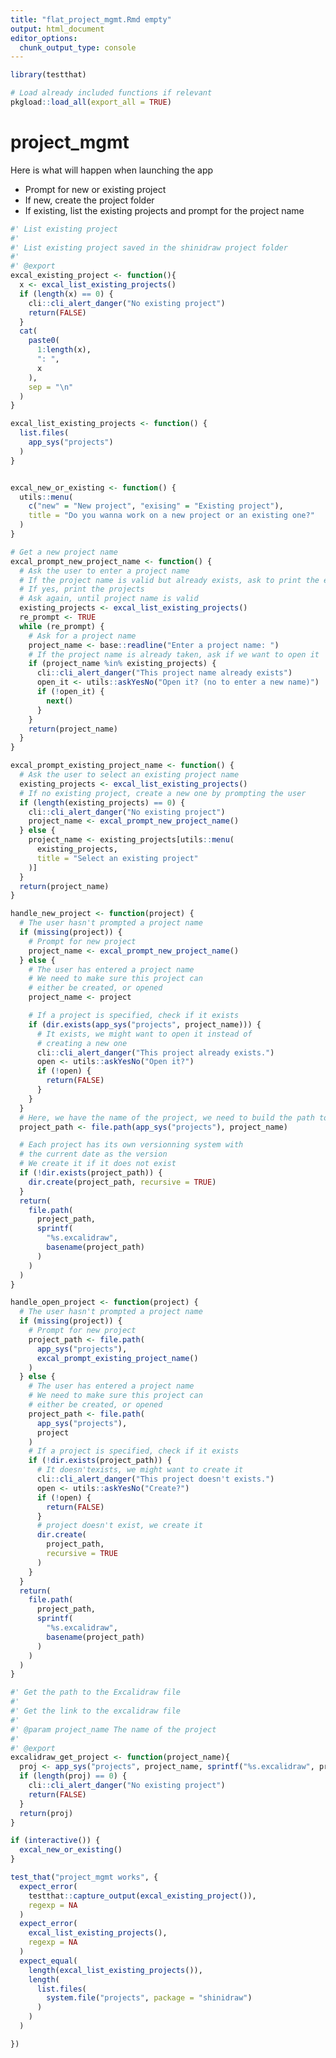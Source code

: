 ```yaml
---
title: "flat_project_mgmt.Rmd empty"
output: html_document
editor_options:
  chunk_output_type: console
---
```


```r
library(testthat)
```

```r
# Load already included functions if relevant
pkgload::load_all(export_all = TRUE)
```

# project_mgmt

Here is what will happen when launching the app

+ Prompt for new or existing project
+ If new, create the project folder
+ If existing, list the existing projects and prompt for the project name


```r
#' List existing project
#'
#' List existing project saved in the shinidraw project folder
#'
#' @export
excal_existing_project <- function(){
  x <- excal_list_existing_projects()
  if (length(x) == 0) {
    cli::cli_alert_danger("No existing project")
    return(FALSE)
  }
  cat(
    paste0(
      1:length(x),
      ": ",
      x
    ),
    sep = "\n"
  )
}

excal_list_existing_projects <- function() {
  list.files(
    app_sys("projects")
  )
}


excal_new_or_existing <- function() {
  utils::menu(
    c("new" = "New project", "exising" = "Existing project"),
    title = "Do you wanna work on a new project or an existing one?"
  )
}

# Get a new project name
excal_prompt_new_project_name <- function() {
  # Ask the user to enter a project name
  # If the project name is valid but already exists, ask to print the existing ones
  # If yes, print the projects
  # Ask again, until project name is valid
  existing_projects <- excal_list_existing_projects()
  re_prompt <- TRUE
  while (re_prompt) {
    # Ask for a project name
    project_name <- base::readline("Enter a project name: ")
    # If the project name is already taken, ask if we want to open it
    if (project_name %in% existing_projects) {
      cli::cli_alert_danger("This project name already exists")
      open_it <- utils::askYesNo("Open it? (no to enter a new name)")
      if (!open_it) {
        next()
      }
    }
    return(project_name)
  }
}

excal_prompt_existing_project_name <- function() {
  # Ask the user to select an existing project name
  existing_projects <- excal_list_existing_projects()
  # If no existing project, create a new one by prompting the user
  if (length(existing_projects) == 0) {
    cli::cli_alert_danger("No existing project")
    project_name <- excal_prompt_new_project_name()
  } else {
    project_name <- existing_projects[utils::menu(
      existing_projects,
      title = "Select an existing project"
    )]
  }
  return(project_name)
}

handle_new_project <- function(project) {
  # The user hasn't prompted a project name
  if (missing(project)) {
    # Prompt for new project
    project_name <- excal_prompt_new_project_name()
  } else {
    # The user has entered a project name
    # We need to make sure this project can
    # either be created, or opened
    project_name <- project

    # If a project is specified, check if it exists
    if (dir.exists(app_sys("projects", project_name))) {
      # It exists, we might want to open it instead of
      # creating a new one
      cli::cli_alert_danger("This project already exists.")
      open <- utils::askYesNo("Open it?")
      if (!open) {
        return(FALSE)
      }
    }
  }
  # Here, we have the name of the project, we need to build the path to it
  project_path <- file.path(app_sys("projects"), project_name)

  # Each project has its own versionning system with
  # the current date as the version
  # We create it if it does not exist
  if (!dir.exists(project_path)) {
    dir.create(project_path, recursive = TRUE)
  }
  return(
    file.path(
      project_path,
      sprintf(
        "%s.excalidraw",
        basename(project_path)
      )
    )
  )
}

handle_open_project <- function(project) {
  # The user hasn't prompted a project name
  if (missing(project)) {
    # Prompt for new project
    project_path <- file.path(
      app_sys("projects"),
      excal_prompt_existing_project_name()
    )
  } else {
    # The user has entered a project name
    # We need to make sure this project can
    # either be created, or opened
    project_path <- file.path(
      app_sys("projects"),
      project
    )
    # If a project is specified, check if it exists
    if (!dir.exists(project_path)) {
      # It doesn'texists, we might want to create it
      cli::cli_alert_danger("This project doesn't exists.")
      open <- utils::askYesNo("Create?")
      if (!open) {
        return(FALSE)
      }
      # project doesn't exist, we create it
      dir.create(
        project_path,
        recursive = TRUE
      )
    }
  }
  return(
    file.path(
      project_path,
      sprintf(
        "%s.excalidraw",
        basename(project_path)
      )
    )
  )
}

#' Get the path to the Excalidraw file
#'
#' Get the link to the excalidraw file
#'
#' @param project_name The name of the project
#'
#' @export
excalidraw_get_project <- function(project_name){
  proj <- app_sys("projects", project_name, sprintf("%s.excalidraw", project_name))
  if (length(proj) == 0) {
    cli::cli_alert_danger("No existing project")
    return(FALSE)
  }
  return(proj)
}

```

```r
if (interactive()) {
  excal_new_or_existing()
}
```

```r
test_that("project_mgmt works", {
  expect_error(
    testthat::capture_output(excal_existing_project()),
    regexp = NA
  )
  expect_error(
    excal_list_existing_projects(),
    regexp = NA
  )
  expect_equal(
    length(excal_list_existing_projects()),
    length(
      list.files(
        system.file("projects", package = "shinidraw")
      )
    )
  )

})
```

